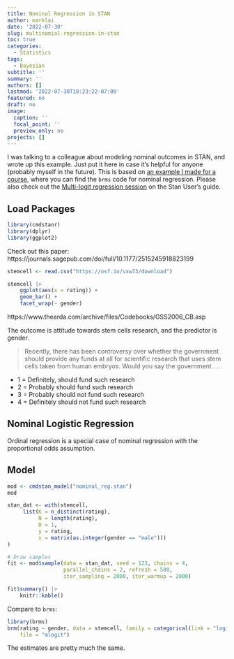 ```yaml
---
title: Nominal Regression in STAN
author: marklai
date: '2022-07-30'
slug: multinomial-regression-in-stan
toc: true
categories:
  - Statistics
tags:
  - Bayesian
subtitle: ''
summary: ''
authors: []
lastmod: '2022-07-30T10:23:22-07:00'
featured: no
draft: no
image:
  caption: ''
  focal_point: ''
  preview_only: no
projects: []
---
```


I was talking to a colleague about modeling nominal outcomes in STAN, and wrote up this example. Just put it here in case it's helpful for anyone (probably myself in the future). This is based on [an example I made for a course](https://psyc573-2022spring.netlify.app/glm2.html#nominal-logistic-regression), where you can find the `brms` code for nominal regression. Please also check out the [Multi-logit regression session](https://mc-stan.org/docs/stan-users-guide/multi-logit.html) on the Stan User's guide. 

## Load Packages

```r
library(cmdstanr)
library(dplyr)
library(ggplot2)
```

Check out this paper: https://journals.sagepub.com/doi/full/10.1177/2515245918823199

```r
stemcell <- read.csv("https://osf.io/vxw73/download")
```

```r
stemcell |>
    ggplot(aes(x = rating)) +
    geom_bar() +
    facet_wrap(~ gender)
```

https://www.thearda.com/archive/files/Codebooks/GSS2006_CB.asp

The outcome is attitude towards stem cells research, and the predictor is gender.

> Recently, there has been controversy over whether the government should provide any funds at all for scientific research that uses stem cells taken from human embryos. Would you say the government . . .

- 1 = Definitely, should fund such research
- 2 = Probably should fund such research
- 3 = Probably should not fund such research
- 4 = Definitely should not fund such research

## Nominal Logistic Regression

Ordinal regression is a special case of nominal regression with the proportional odds assumption.

## Model

\begin{align}
  \text{rating}_i & \sim \mathrm{Categorical}(\pi^1_{i}, \pi^2_{i}, \pi^3_{i}, \pi^4_{i})  \\
  \pi^1_{i} & = \frac{1}{\exp(\eta^2_{i}) + \exp(\eta^3_{i}) + \exp(\eta^4_{i}) + 1}  \\
  \pi^2_{i} & = \frac{\exp(\eta^2_{i})}{\exp(\eta^2_{i}) + \exp(\eta^3_{i}) + \exp(\eta^4_{i}) + 1}  \\
  \pi^3_{i} & = \frac{\exp(\eta^3_{i})}{\exp(\eta^2_{i}) + \exp(\eta^3_{i}) + \exp(\eta^4_{i}) + 1}  \\
  \pi^4_{i} & = \frac{\exp(\eta^4_{i})}{\exp(\eta^2_{i}) + \exp(\eta^3_{i}) + \exp(\eta^4_{i}) + 1}  \\
  \eta^2_{i} & = \beta^2_{0} + \beta^2_{1} \text{male}_{i}  \\
  \eta^3_{i} & = \beta^3_{0} + \beta^3_{1} \text{male}_{i} \\
  \eta^4_{i} & = \beta^4_{0} + \beta^4_{1} \text{male}_{i} \\
\end{align}

```r
mod <- cmdstan_model("nominal_reg.stan")
mod
```

```r
stan_dat <- with(stemcell,
     list(K = n_distinct(rating),
          N = length(rating),
          D = 1,
          y = rating,
          x = matrix(as.integer(gender == "male")))
)
```

```r
# Draw samples
fit <- mod$sample(data = stan_dat, seed = 123, chains = 4, 
                  parallel_chains = 2, refresh = 500,
                  iter_sampling = 2000, iter_warmup = 2000)
```

```r
fit$summary() |>
    knitr::kable()
```

Compare to `brms`:

```r
library(brms)
brm(rating ~ gender, data = stemcell, family = categorical(link = "logit"),
    file = "mlogit")
```

The estimates are pretty much the same. 
